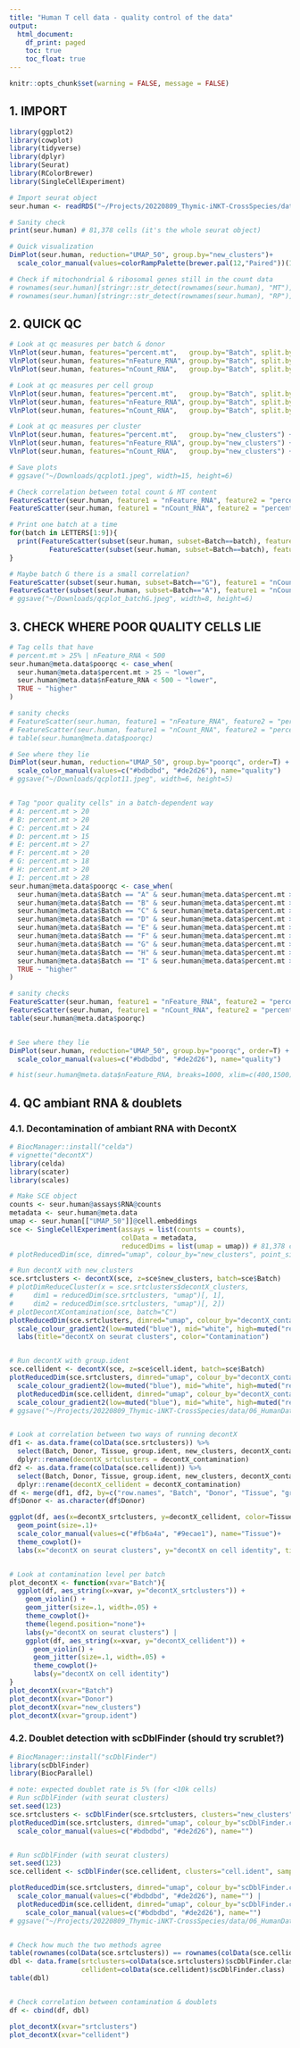 ```yaml
---
title: "Human T cell data - quality control of the data"
output:
  html_document:
    df_print: paged
    toc: true
    toc_float: true
---
```


```r
knitr::opts_chunk$set(warning = FALSE, message = FALSE) 
```


## 1. IMPORT

```r
library(ggplot2)
library(cowplot)
library(tidyverse)
library(dplyr)
library(Seurat)
library(RColorBrewer)
library(SingleCellExperiment)
```

```r
# Import seurat object
seur.human <- readRDS("~/Projects/20220809_Thymic-iNKT-CrossSpecies/data/raw_data/human_data/filtered_seurat_harmony.11.22.22.RDS")

# Sanity check
print(seur.human) # 81,378 cells (it's the whole seurat object)

# Quick visualization
DimPlot(seur.human, reduction="UMAP_50", group.by="new_clusters")+
  scale_color_manual(values=colorRampPalette(brewer.pal(12,"Paired"))(18))

# Check if mitochondrial & ribosomal genes still in the count data
# rownames(seur.human)[stringr::str_detect(rownames(seur.human), "MT")]
# rownames(seur.human)[stringr::str_detect(rownames(seur.human), "RP")] # ribosomal genes still present
```




## 2. QUICK QC

```r
# Look at qc measures per batch & donor
VlnPlot(seur.human, features="percent.mt",   group.by="Batch", split.by="Donor") + labs(x="Batch", fill="Donor")
VlnPlot(seur.human, features="nFeature_RNA", group.by="Batch", split.by="Donor") + labs(x="Batch", fill="Donor")
VlnPlot(seur.human, features="nCount_RNA",   group.by="Batch", split.by="Donor") + labs(x="Batch", fill="Donor")

# Look at qc measures per cell group
VlnPlot(seur.human, features="percent.mt",   group.by="Batch", split.by="group.ident") + labs(x="Batch")
VlnPlot(seur.human, features="nFeature_RNA", group.by="Batch", split.by="group.ident") + labs(x="Batch")
VlnPlot(seur.human, features="nCount_RNA",   group.by="Batch", split.by="group.ident") + labs(x="Batch")

# Look at qc measures per cluster
VlnPlot(seur.human, features="percent.mt",   group.by="new_clusters") + labs(x="Clusters") + theme(legend.position="none")
VlnPlot(seur.human, features="nFeature_RNA", group.by="new_clusters") + labs(x="Clusters") + theme(legend.position="none")
VlnPlot(seur.human, features="nCount_RNA",   group.by="new_clusters") + labs(x="Clusters") + theme(legend.position="none")

# Save plots
# ggsave("~/Downloads/qcplot1.jpeg", width=15, height=6)
```

```r
# Check correlation between total count & MT content
FeatureScatter(seur.human, feature1 = "nFeature_RNA", feature2 = "percent.mt", group.by="Batch", pt.size=0.1, jitter=T)
FeatureScatter(seur.human, feature1 = "nCount_RNA", feature2 = "percent.mt", group.by="Batch", pt.size=0.1, jitter=T)

# Print one batch at a time
for(batch in LETTERS[1:9]){
  print(FeatureScatter(subset(seur.human, subset=Batch==batch), feature1 = "nFeature_RNA", feature2 = "percent.mt", group.by="Batch", pt.size=0.1, jitter=T) |
          FeatureScatter(subset(seur.human, subset=Batch==batch), feature1 = "nCount_RNA", feature2 = "percent.mt", group.by="Batch", pt.size=0.1, jitter=T))
}

# Maybe batch G there is a small correlation?
FeatureScatter(subset(seur.human, subset=Batch=="G"), feature1 = "nCount_RNA", feature2 = "percent.mt", group.by="Batch", pt.size=0.1, jitter=T)
FeatureScatter(subset(seur.human, subset=Batch=="A"), feature1 = "nCount_RNA", feature2 = "percent.mt", group.by="Batch", pt.size=0.1, jitter=T)
# ggsave("~/Downloads/qcplot_batchG.jpeg", width=8, height=6)
```




## 3. CHECK WHERE POOR QUALITY CELLS LIE

```r
# Tag cells that have
# percent.mt > 25% | nFeature_RNA < 500
seur.human@meta.data$poorqc <- case_when(
  seur.human@meta.data$percent.mt > 25 ~ "lower",
  seur.human@meta.data$nFeature_RNA < 500 ~ "lower",
  TRUE ~ "higher"
)

# sanity checks
# FeatureScatter(seur.human, feature1 = "nFeature_RNA", feature2 = "percent.mt", group.by="poorqc", pt.size=0.1, jitter=T)
# FeatureScatter(seur.human, feature1 = "nCount_RNA", feature2 = "percent.mt", group.by="poorqc", pt.size=0.1, jitter=T)
# table(seur.human@meta.data$poorqc)

# See where they lie
DimPlot(seur.human, reduction="UMAP_50", group.by="poorqc", order=T) +
  scale_color_manual(values=c("#bdbdbd", "#de2d26"), name="quality")
# ggsave("~/Downloads/qcplot11.jpeg", width=6, height=5)


# Tag "poor quality cells" in a batch-dependent way
# A: percent.mt > 20
# B: percent.mt > 20
# C: percent.mt > 24
# D: percent.mt > 15
# E: percent.mt > 27
# F: percent.mt > 20
# G: percent.mt > 18
# H: percent.mt > 20
# I: percent.mt > 28
seur.human@meta.data$poorqc <- case_when(
  seur.human@meta.data$Batch == "A" & seur.human@meta.data$percent.mt > 20 ~ "lower",
  seur.human@meta.data$Batch == "B" & seur.human@meta.data$percent.mt > 20 ~ "lower",
  seur.human@meta.data$Batch == "C" & seur.human@meta.data$percent.mt > 24 ~ "lower",
  seur.human@meta.data$Batch == "D" & seur.human@meta.data$percent.mt > 15 ~ "lower",
  seur.human@meta.data$Batch == "E" & seur.human@meta.data$percent.mt > 27 ~ "lower",
  seur.human@meta.data$Batch == "F" & seur.human@meta.data$percent.mt > 20 ~ "lower",
  seur.human@meta.data$Batch == "G" & seur.human@meta.data$percent.mt > 18 ~ "lower",
  seur.human@meta.data$Batch == "H" & seur.human@meta.data$percent.mt > 20 ~ "lower",
  seur.human@meta.data$Batch == "I" & seur.human@meta.data$percent.mt > 28 ~ "lower",
  TRUE ~ "higher"
)

# sanity checks
FeatureScatter(seur.human, feature1 = "nFeature_RNA", feature2 = "percent.mt", group.by="poorqc", pt.size=0.1, jitter=T)
FeatureScatter(seur.human, feature1 = "nCount_RNA", feature2 = "percent.mt", group.by="poorqc", pt.size=0.1, jitter=T)
table(seur.human@meta.data$poorqc)


# See where they lie
DimPlot(seur.human, reduction="UMAP_50", group.by="poorqc", order=T) +
  scale_color_manual(values=c("#bdbdbd", "#de2d26"), name="quality")

# hist(seur.human@meta.data$nFeature_RNA, breaks=1000, xlim=c(400,1500))
```




## 4. QC ambiant RNA & doublets

### 4.1. Decontamination of ambiant RNA with DecontX

```r
# BiocManager::install("celda")
# vignette("decontX")
library(celda)
library(scater)
library(scales)

# Make SCE object
counts <- seur.human@assays$RNA@counts
metadata <- seur.human@meta.data
umap <- seur.human[["UMAP_50"]]@cell.embeddings
sce <- SingleCellExperiment(assays = list(counts = counts), 
                            colData = metadata,
                            reducedDims = list(umap = umap)) # 81,378 cells
# plotReducedDim(sce, dimred="umap", colour_by="new_clusters", point_size=0.5) # sanity check

# Run decontX with new_clusters
sce.srtclusters <- decontX(sce, z=sce$new_clusters, batch=sce$Batch)
# plotDimReduceCluster(x = sce.srtclusters$decontX_clusters,
#     dim1 = reducedDim(sce.srtclusters, "umap")[, 1],
#     dim2 = reducedDim(sce.srtclusters, "umap")[, 2])
# plotDecontXContamination(sce, batch="C")
plotReducedDim(sce.srtclusters, dimred="umap", colour_by="decontX_contamination", point_size=0.1)+
  scale_colour_gradient2(low=muted("blue"), mid="white", high=muted("red"), midpoint=0.25)+
  labs(title="decontX on seurat clusters", color="Contamination")


# Run decontX with group.ident
sce.cellident <- decontX(sce, z=sce$cell.ident, batch=sce$Batch)
plotReducedDim(sce.srtclusters, dimred="umap", colour_by="decontX_contamination", point_size=0.1) +
  scale_colour_gradient2(low=muted("blue"), mid="white", high=muted("red"), midpoint=0.25)+ labs(title="decontX on seurat clusters", color="Contamination") |
  plotReducedDim(sce.cellident, dimred="umap", colour_by="decontX_contamination", point_size=0.1) +
  scale_colour_gradient2(low=muted("blue"), mid="white", high=muted("red"), midpoint=0.25)+ labs(title="decontX on cell identity", color="Contamination")
# ggsave("~/Projects/20220809_Thymic-iNKT-CrossSpecies/data/06_HumanData/QC/decontX.jpeg", width=10, height=5)


# Look at correlation between two ways of running decontX
df1 <- as.data.frame(colData(sce.srtclusters)) %>%
  select(Batch, Donor, Tissue, group.ident, new_clusters, decontX_contamination) %>%
  dplyr::rename(decontX_srtclusters = decontX_contamination)
df2 <- as.data.frame(colData(sce.cellident)) %>%
  select(Batch, Donor, Tissue, group.ident, new_clusters, decontX_contamination) %>%
  dplyr::rename(decontX_cellident = decontX_contamination)
df <- merge(df1, df2, by=c("row.names", "Batch", "Donor", "Tissue", "group.ident", "new_clusters"))
df$Donor <- as.character(df$Donor)

ggplot(df, aes(x=decontX_srtclusters, y=decontX_cellident, color=Tissue)) +
  geom_point(size=.1)+
  scale_color_manual(values=c("#fb6a4a", "#9ecae1"), name="Tissue")+
  theme_cowplot()+
  labs(x="decontX on seurat clusters", y="decontX on cell identity", title="Correlation of contamination level (decontX on clusters or cell ID)")


# Look at contamination level per batch
plot_decontX <- function(xvar="Batch"){
  ggplot(df, aes_string(x=xvar, y="decontX_srtclusters")) +
    geom_violin() +
    geom_jitter(size=.1, width=.05) +
    theme_cowplot()+
    theme(legend.position="none")+
    labs(y="decontX on seurat clusters") |
    ggplot(df, aes_string(x=xvar, y="decontX_cellident")) +
      geom_violin() +
      geom_jitter(size=.1, width=.05) +
      theme_cowplot()+
      labs(y="decontX on cell identity")
}
plot_decontX(xvar="Batch")
plot_decontX(xvar="Donor")
plot_decontX(xvar="new_clusters")
plot_decontX(xvar="group.ident")
```


### 4.2. Doublet detection with scDblFinder (should try scrublet?)

```r
# BiocManager::install("scDblFinder")
library(scDblFinder)
library(BiocParallel)

# note: expected doublet rate is 5% (for <10k cells)
# Run scDblFinder (with seurat clusters)
set.seed(123)
sce.srtclusters <- scDblFinder(sce.srtclusters, clusters="new_clusters", samples="Batch", BPPARAM=MulticoreParam(4))
plotReducedDim(sce.srtclusters, dimred="umap", colour_by="scDblFinder.class", point_size=0.1) +
  scale_color_manual(values=c("#bdbdbd", "#de2d26"), name="")


# Run scDblFinder (with seurat clusters)
set.seed(123)
sce.cellident <- scDblFinder(sce.cellident, clusters="cell.ident", samples="Batch", BPPARAM=MulticoreParam(4))

plotReducedDim(sce.srtclusters, dimred="umap", colour_by="scDblFinder.class", point_size=0.1) + labs(title="scDblFinder on seurat clusters")+
  scale_color_manual(values=c("#bdbdbd", "#de2d26"), name="") |
  plotReducedDim(sce.cellident, dimred="umap", colour_by="scDblFinder.class", point_size=0.1) + labs(title="scDblFinder on cell identity")+
    scale_color_manual(values=c("#bdbdbd", "#de2d26"), name="")
# ggsave("~/Projects/20220809_Thymic-iNKT-CrossSpecies/data/06_HumanData/QC/scDblFinder.jpeg", width=10, height=5)


# Check how much the two methods agree
table(rownames(colData(sce.srtclusters)) == rownames(colData(sce.cellident))) # sanity check
dbl <- data.frame(srtclusters=colData(sce.srtclusters)$scDblFinder.class,
                  cellident=colData(sce.cellident)$scDblFinder.class)
table(dbl)


# Check correlation between contamination & doublets
df <- cbind(df, dbl)

plot_decontX(xvar="srtclusters")
plot_decontX(xvar="cellident")
```

